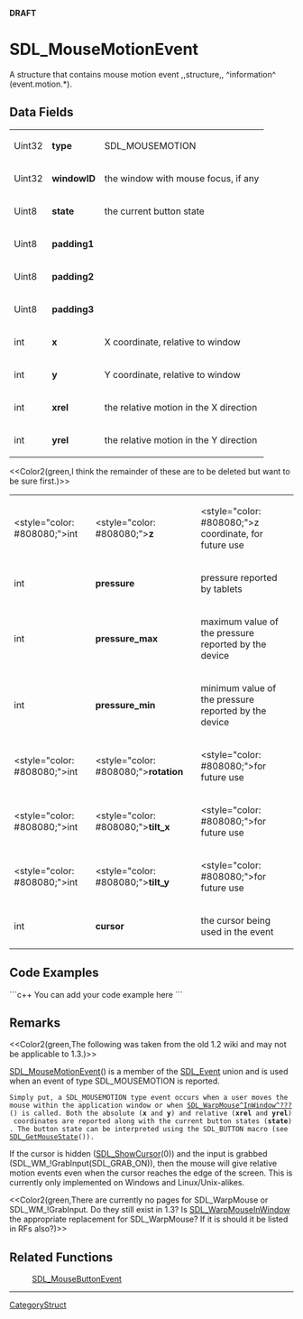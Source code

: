 <!-- pragma section-numbers off -->
<!-- pragma disable-camelcase -->
'''DRAFT'''

= SDL_MouseMotionEvent =
A structure that contains mouse motion event ,,structure,, ^information^ (event.motion.*).


== Data Fields ==
{|
|Uint32
|'''type'''
|SDL_MOUSEMOTION
|-
|Uint32
|'''windowID'''
|the window with mouse focus, if any
|-
|Uint8
|'''state'''
|the current button state
|-
|Uint8
|'''padding1'''
|
|-
|Uint8
|'''padding2'''
|
|-
|Uint8
|'''padding3'''
|
|-
|int
|'''x'''
|X coordinate, relative to window
|-
|int
|'''y'''
|Y coordinate, relative to window
|-
|int
|'''xrel'''
|the relative motion in the X direction
|-
|int
|'''yrel'''
|the relative motion in the Y direction
|}

<<Color2(green,I think the remainder of these are to be deleted but want to be sure first.)>>

{|
|<style="color: #808080;">int
|<style="color: #808080;">'''z'''
|<style="color: #808080;">z coordinate, for future use
|-
|int
|'''pressure'''
|pressure reported by tablets
|-
|int
|'''pressure_max'''
|maximum value of the pressure reported by the device
|-
|int
|'''pressure_min'''
|minimum value of the pressure reported by the device
|-
|<style="color: #808080;">int
|<style="color: #808080;">'''rotation'''
|<style="color: #808080;">for future use
|-
|<style="color: #808080;">int
|<style="color: #808080;">'''tilt_x'''
|<style="color: #808080;">for future use
|-
|<style="color: #808080;">int
|<style="color: #808080;">'''tilt_y'''
|<style="color: #808080;">for future use
|-
|int
|'''cursor'''
|the cursor being used in the event
|}

== Code Examples ==
```c++
You can add your code example here
```

== Remarks ==
<<Color2(green,The following was taken from the old 1.2 wiki and may not be applicable to 1.3.)>>

[[SDL_MouseMotionEvent]]() is a member of the [[SDL_Event]] union and is used when an event of type SDL_MOUSEMOTION is reported.
 Simply put, a SDL_MOUSEMOTION type event occurs when a user moves the mouse within the application window or when [[SDL_WarpMouse^InWindow^???]]() is called. Both the absolute ('''x''' and '''y''') and relative ('''xrel''' and '''yrel''') coordinates are reported along with the current button states ('''state'''). The button state can be interpreted using the SDL_BUTTON macro (see [[SDL_GetMouseState]]()).

If the cursor is hidden ([[SDL_ShowCursor]](0)) and the input is grabbed (SDL_WM_!GrabInput(SDL_GRAB_ON)), then the mouse will give relative motion events even when the cursor reaches the edge of the screen. This is currently only implemented on Windows and Linux/Unix-alikes. 

<<Color2(green,There are currently no pages for SDL_WarpMouse or SDL_WM_!GrabInput.  Do they still exist in 1.3?  Is [[SDL_WarpMouseInWindow]] the appropriate replacement for SDL_WarpMouse?  If it is should it be listed in RFs also?)>>

== Related Functions ==
:[[SDL_MouseButtonEvent]]

----
[[CategoryStruct]]
